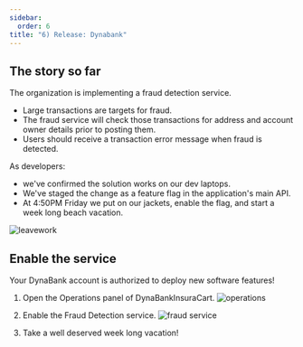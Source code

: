---
sidebar:
  order: 6
title: "6) Release: Dynabank"
---

## The story so far

The organization is implementing a fraud detection service.

- Large transactions are targets for fraud.
- The fraud service will check those transactions for address and account owner details prior to posting them.
- Users should receive a transaction error message when fraud is detected.

As developers:

- we've confirmed the solution works on our dev laptops.
- We've staged the change as a feature flag in the application's main API.
- At 4:50PM Friday we put on our jackets, enable the flag, and start a week long beach vacation.

![leavework](../../../img/leavework.jpg)

## Enable the service

Your DynaBank account is authorized to deploy new software features!

1. Open the Operations panel of DynaBankInsuraCart.
   ![operations](../../../img/operationsmenu.png)

2. Enable the Fraud Detection service.
   ![fraud service](../../../img/enablefraud.png)

3. Take a well deserved week long vacation!
